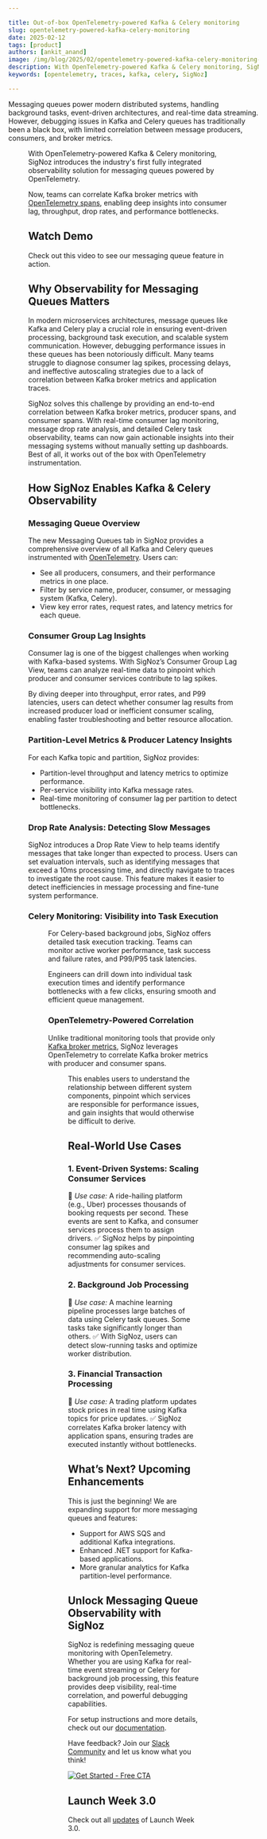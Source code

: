 ```yaml
---

title: Out-of-box OpenTelemetry-powered Kafka & Celery monitoring
slug: opentelemetry-powered-kafka-celery-monitoring
date: 2025-02-12
tags: [product]
authors: [ankit_anand]
image: /img/blog/2025/02/opentelemetry-powered-kafka-celery-monitoring-messaging-queues-blog-cover.webp
description: With OpenTelemetry-powered Kafka & Celery monitoring, SigNoz introduces the industry's first fully integrated observability solution for messaging queues powered by OpenTelemetry. 
keywords: [opentelemetry, traces, kafka, celery, SigNoz]

---
```


Messaging queues power modern distributed systems, handling background tasks, event-driven architectures, and real-time data streaming. However, debugging issues in Kafka and Celery queues has traditionally been a black box, with limited correlation between message producers, consumers, and broker metrics.

<Figure src="/img/blog/2025/02/opentelemetry-powered-kafka-celery-monitoring-messaging-queue-feature.webp" alt="OpenTelemetry-powered messaging queue monitoring in SigNoz" caption="OpenTelemetry-powered messaging queue monitoring in SigNoz" />

With OpenTelemetry-powered Kafka & Celery monitoring, SigNoz introduces the industry's first fully integrated observability solution for messaging queues powered by OpenTelemetry. 

Now, teams can correlate Kafka broker metrics with [OpenTelemetry spans](https://signoz.io/blog/opentelemetry-spans/), enabling deep insights into consumer lag, throughput, drop rates, and performance bottlenecks.

## Watch Demo

Check out this video to see our messaging queue feature in action.

<YouTube id="v48FWz6G-tg" mute={false} />

## Why Observability for Messaging Queues Matters

In modern microservices architectures, message queues like Kafka and Celery play a crucial role in ensuring event-driven processing, background task execution, and scalable system communication. However, debugging performance issues in these queues has been notoriously difficult. Many teams struggle to diagnose consumer lag spikes, processing delays, and ineffective autoscaling strategies due to a lack of correlation between Kafka broker metrics and application traces.

SigNoz solves this challenge by providing an end-to-end correlation between Kafka broker metrics, producer spans, and consumer spans. With real-time consumer lag monitoring, message drop rate analysis, and detailed Celery task observability, teams can now gain actionable insights into their messaging systems without manually setting up dashboards. Best of all, it works out of the box with OpenTelemetry instrumentation.

## How SigNoz Enables Kafka & Celery Observability

### Messaging Queue Overview

The new Messaging Queues tab in SigNoz provides a comprehensive overview of all Kafka and Celery queues instrumented with [OpenTelemetry](https://signoz.io/blog/what-is-opentelemetry/). Users can:

- See all producers, consumers, and their performance metrics in one place.
- Filter by service name, producer, consumer, or messaging system (Kafka, Celery).
- View key error rates, request rates, and latency metrics for each queue.

### Consumer Group Lag Insights

Consumer lag is one of the biggest challenges when working with Kafka-based systems. With SigNoz’s Consumer Group Lag View, teams can analyze real-time data to pinpoint which producer and consumer services contribute to lag spikes. 

By diving deeper into throughput, error rates, and P99 latencies, users can detect whether consumer lag results from increased producer load or inefficient consumer scaling, enabling faster troubleshooting and better resource allocation.

### Partition-Level Metrics & Producer Latency Insights

For each Kafka topic and partition, SigNoz provides:

- Partition-level throughput and latency metrics to optimize performance.
- Per-service visibility into Kafka message rates.
- Real-time monitoring of consumer lag per partition to detect bottlenecks.

### Drop Rate Analysis: Detecting Slow Messages

SigNoz introduces a Drop Rate View to help teams identify messages that take longer than expected to process. Users can set evaluation intervals, such as identifying messages that exceed a 10ms processing time, and directly navigate to traces to investigate the root cause. This feature makes it easier to detect inefficiencies in message processing and fine-tune system performance.

### Celery Monitoring: Visibility into Task Execution

<Figure src="/img/blog/2025/02/opentelemetry-powered-kafka-celery-monitoring-celery-monitoring.webp" alt="" caption="" />For Celery-based background jobs, SigNoz offers detailed task execution tracking. Teams can monitor active worker performance, task success and failure rates, and P99/P95 task latencies.

 Engineers can drill down into individual task execution times and identify performance bottlenecks with a few clicks, ensuring smooth and efficient queue management.

### OpenTelemetry-Powered Correlation

Unlike traditional monitoring tools that provide only [Kafka broker metrics](https://signoz.io/guides/kafka-metrics/), SigNoz leverages OpenTelemetry to correlate Kafka broker metrics with producer and consumer spans. 

<Figure src="/img/blog/2025/02/opentelemetry-powered-kafka-celery-monitoring-kafka-broker-metrics-spans.webp" alt="" caption="" />This enables users to understand the relationship between different system components, pinpoint which services are responsible for performance issues, and gain insights that would otherwise be difficult to derive.

## Real-World Use Cases

### 1. Event-Driven Systems: Scaling Consumer Services

📌 *Use case:* A ride-hailing platform (e.g., Uber) processes thousands of booking requests per second. These events are sent to Kafka, and consumer services process them to assign drivers.
✅ SigNoz helps by pinpointing consumer lag spikes and recommending auto-scaling adjustments for consumer services.

### 2. Background Job Processing

📌 *Use case:* A machine learning pipeline processes large batches of data using Celery task queues. Some tasks take significantly longer than others.
✅ With SigNoz, users can detect slow-running tasks and optimize worker distribution.

### 3. Financial Transaction Processing

📌 *Use case:* A trading platform updates stock prices in real time using Kafka topics for price updates.
✅ SigNoz correlates Kafka broker latency with application spans, ensuring trades are executed instantly without bottlenecks.

## What’s Next? Upcoming Enhancements

This is just the beginning! We are expanding support for more messaging queues and features:

- Support for AWS SQS and additional Kafka integrations.
- Enhanced .NET support for Kafka-based applications.
- More granular analytics for Kafka partition-level performance.

## Unlock Messaging Queue Observability with SigNoz

SigNoz is redefining messaging queue monitoring with OpenTelemetry. Whether you are using Kafka for real-time event streaming or Celery for background job processing, this feature provides deep visibility, real-time correlation, and powerful debugging capabilities. 

For setup instructions and more details, check out our [documentation](https://signoz.io/docs/messaging-queues/kafka/).

Have feedback? Join our [Slack Community](https://signoz.io/slack) and let us know what you think!

[![Get Started - Free CTA](/img/launch_week/try-signoz-cloud-blog-cta.png)](https://signoz.io/teams/)

## Launch Week 3.0

Check out all [updates](https://signoz.io/launch-week/) of Launch Week 3.0.